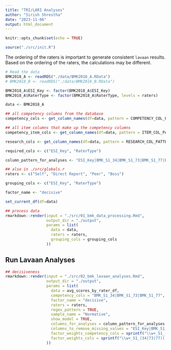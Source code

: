 ```yaml
---
title: "TRI/LARI Analyses"
author: "Sirish Shrestha"
date: "2023-11-06"
output: html_document
---
```


```r
knitr::opts_chunk$set(echo = TRUE)

source("./src/init.R")

```

The ordering of the raters is important to generate consistent `lavaan` results. Based on the ordering of the raters, the calculations may be different.


```r

# Read the data
BMK2018_A <- readRDS("./data/BMK2018_A.RData")
# BMK2018_B <- readRDS("./data/BMK2018_B.RData")

BMK2018_A$ESI_Key <- factor(BMK2018_A$ESI_Key)
BMK2018_A$RaterType <- factor(BMK2018_A$RaterType, levels = raters)

data <- BMK2018_A

```


```r

## all competency columns from the database
competency_cols <- get_column_names(df=data, pattern = COMPETENCY_COL_PATTERN)

## all item columns that make up the competency columns
competency_item_cols <- get_column_names(df=data, pattern = ITEM_COL_PATTERN)

research_cols <- get_column_names(df=data, pattern = RESEARCH_COL_PATTERN)

required_cols <- c("ESI_Key", "RaterType")

column_pattern_for_analyses <- "ESI_Key|BMK_S1_34|BMK_S1_73|BMK_S1_77|BMK_S2_8|BMK_S2_13|BMK_S2_15|BMK_S2_19|BMK_S2_22|BMK_S2_17|BMK_S2_25|BMK_S2_35|BMK_S2_18|BMK_S2_21|BMK_S2_23|BMK_S2_28|BMK_S2_30|BMK_S2_34|BMK_S2_36|BMK_S2_6|BMK_S2_7|BMK_S2_12|BMK_S2_14|BMK_S2_10|BMK_S2_5|BMK_S2_16|BMK_S2_26|BMK_S2_24|BMK_S2_33|BMK_S2_2|BMK_S2_20|BMK_S2_27|BMK_S2_29|BMK_S2_31|BMK_S2_32|BMK_S2_3|BMK_S2_4|BMK_S2_1|BMK_S2_11|BMK_S2_9|BMK_S5_1|BMK_S5_2|BMK_S5_3|BMK_S5_4|BMK_S5_5|BMK_S5_6|BMK_S5_7|BMK_S5_8|BMK_S5_9"

## also in ./src/globals.r
raters <- c("Self", "Direct Report", "Peer", "Boss")

grouping_cols <- c("ESI_Key", "RaterType")

factor_name <- "decisive"

set_current_df(df=data)

```



```r

## process data
rmarkdown::render(input = "./src/01_bmk_data_processing.Rmd", 
                  output_dir = "./output",
                  params = list(
                    data = data, 
                    raters = raters, 
                    grouping_cols = grouping_cols
                  ))

```


## Run Lavaan Analyses

```r

## decisiveness
rmarkdown::render(input = "./src/02_bmk_lavaan_analyses.Rmd", 
                  output_dir = "./output", 
                  params = list(
                    data = avg_scores_by_rater_df,
                    competency_cols = "BMK_S1_34|BMK_S1_73|BMK_S1_77",
                    factor_name = "decisive",
                    raters = raters, 
                    regex_pattern = TRUE,
                    sample_name = "Normative",
                    show_model = TRUE, 
                    columns_for_analyses = column_pattern_for_analyses,
                    columns_to_remove_missing_values = "ESI_Key|BMK_S1_34|BMK_S1_73|BMK_S1_77", 
                    factor_weights_competency_cols = sprintf("\\w+_S1_(34|73|77)(?!.*%s).*", factor_name), 
                    factor_weights_cols = sprintf("\\w+_S1_(34|73|77)(.*%s).", factor_name)
                  ))


```



